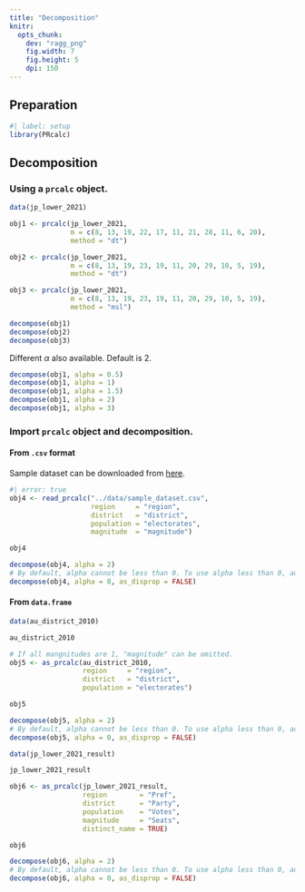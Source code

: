 ```yaml
---
title: "Decomposition"
knitr: 
  opts_chunk: 
    dev: "ragg_png"
    fig.width: 7
    fig.height: 5
    dpi: 150
---
```


## Preparation

```r
#| label: setup
library(PRcalc)
```

## Decomposition

### Using a `prcalc` object.

```r
data(jp_lower_2021)

obj1 <- prcalc(jp_lower_2021,
               m = c(8, 13, 19, 22, 17, 11, 21, 28, 11, 6, 20),
               method = "dt")

obj2 <- prcalc(jp_lower_2021,
               m = c(8, 13, 19, 23, 19, 11, 20, 29, 10, 5, 19),
               method = "dt")

obj3 <- prcalc(jp_lower_2021,
               m = c(8, 13, 19, 23, 19, 11, 20, 29, 10, 5, 19),
               method = "msl")

decompose(obj1)
decompose(obj2)
decompose(obj3)
```

Different $\alpha$ also available. Default is 2.

```r
decompose(obj1, alpha = 0.5)
decompose(obj1, alpha = 1)
decompose(obj1, alpha = 1.5)
decompose(obj1, alpha = 2)
decompose(obj1, alpha = 3)
```

### Import `prcalc` object and decomposition.

#### From `.csv` format

Sample dataset can be downloaded from [here](../data/sample_dataset.csv).

```r
#| error: true
obj4 <- read_prcalc("../data/sample_dataset.csv",
                    region     = "region",
                    district   = "district",
                    population = "electorates",
                    magnitude  = "magnitude")

obj4

decompose(obj4, alpha = 2)
# By default, alpha cannot be less than 0. To use alpha less than 0, add as_disprop = FALSE.
decompose(obj4, alpha = 0, as_disprop = FALSE)
```


#### From `data.frame`

```r
data(au_district_2010)

au_district_2010

# If all mangnitudes are 1, "magnitude" can be omitted.
obj5 <- as_prcalc(au_district_2010,
                  region     = "region",
                  district   = "district",
                  population = "electorates")

obj5

decompose(obj5, alpha = 2)
# By default, alpha cannot be less than 0. To use alpha less than 0, add as_disprop = FALSE.
decompose(obj5, alpha = 0, as_disprop = FALSE)
```

```r
data(jp_lower_2021_result)

jp_lower_2021_result

obj6 <- as_prcalc(jp_lower_2021_result,
                  region        = "Pref",
                  district      = "Party",
                  population    = "Votes",
                  magnitude     = "Seats",
                  distinct_name = TRUE)

obj6

decompose(obj6, alpha = 2)
# By default, alpha cannot be less than 0. To use alpha less than 0, add as_disprop = FALSE.
decompose(obj6, alpha = 0, as_disprop = FALSE)
```
